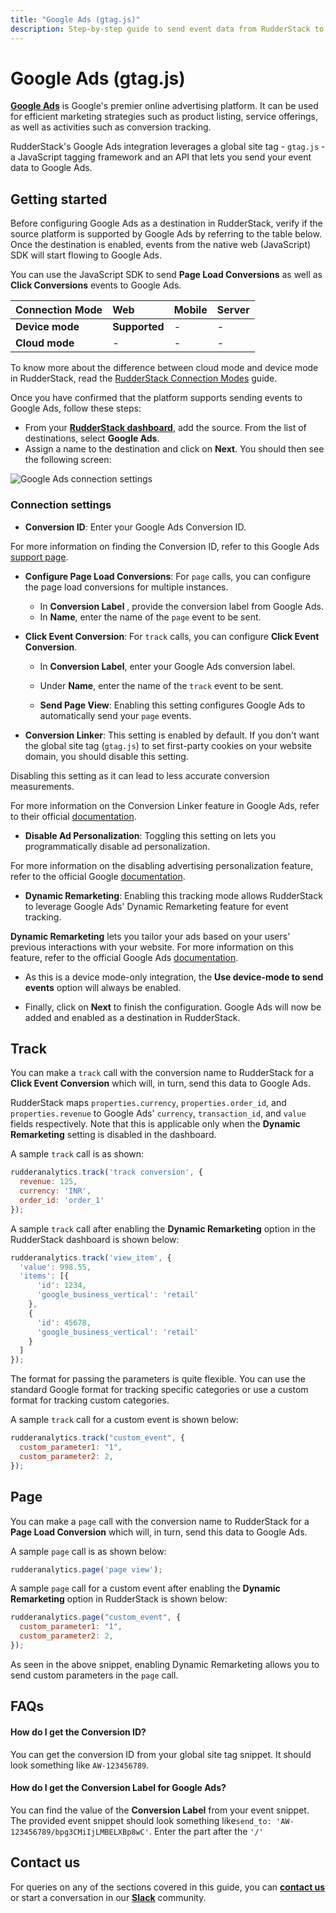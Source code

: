 ```yaml
---
title: "Google Ads (gtag.js)"
description: Step-by-step guide to send event data from RudderStack to Google Ads
---
```


# Google Ads (gtag.js)

[**Google Ads**](https://ads.google.com/) is Google's premier online advertising platform. It can be used for efficient marketing strategies such as product listing, service offerings, as well as activities such as conversion tracking.

RudderStack's Google Ads integration leverages a global site tag - `gtag.js` - a JavaScript tagging framework and an API that lets you send your event data to Google Ads.

## Getting started

Before configuring Google Ads as a destination in RudderStack, verify if the source platform is supported by Google Ads by referring to the table below. Once the destination is enabled, events from the native web (JavaScript) SDK will start flowing to Google Ads.

<div class="infoBlock">

You can use the JavaScript SDK to send **Page Load Conversions** as well as **Click Conversions** events to Google Ads.
</div>

| **Connection Mode** | **Web**       | **Mobile** | **Server** |
| :------------------ | :------------ | :--------- | :--------- |
| **Device mode**     | **Supported** | -          | -          |
| **Cloud mode**      | -             | -          | -          |

<div class="infoBlock">

To know more about the difference between cloud mode and device mode in RudderStack, read the <a href="https://rudderstack.com/docs/rudderstack-cloud/rudderstack-connection-modes/">RudderStack Connection Modes</a> guide.
</div>

Once you have confirmed that the platform supports sending events to Google Ads, follow these steps:

* From your [**RudderStack dashboard**](https://app.rudderstack.com/), add the source. From the list of destinations, select **Google Ads**.
* Assign a name to the destination and click on **Next**. You should then see the following screen:

<img src="../../assets/event-stream-destinations/gads-connection-settings.png" alt="Google Ads connection settings" />

### Connection settings

- **Conversion ID**: Enter your Google Ads Conversion ID.

<div class="infoBlock">
 
 For more information on finding the Conversion ID, refer to this Google Ads <a href="https://support.google.com/tagmanager/answer/6105160?hl=en">support page</a>.
</div>

- **Configure Page Load Conversions**: For `page` calls, you can configure the page load conversions for multiple instances. 
  - In **Conversion Label** , provide the conversion label from Google Ads. 
  - In **Name**, enter the name of the `page` event to be sent.

- **Click Event Conversion**: For `track` calls, you can configure **Click Event Conversion**. 
  - In **Conversion Label**, enter your Google Ads conversion label. 
  - Under **Name**, enter the name of the `track` event to be sent.

  - **Send Page View**: Enabling this setting configures Google Ads to automatically send your `page` events.

- **Conversion Linker**: This setting is enabled by default. If you don't want the global site tag (`gtag.js`) to set first-party cookies on your website domain, you should disable this setting.

<div class="warningBlock">

Disabling this setting as it can lead to less accurate conversion measurements.
</div>

<div class="infoBlock">
 
For more information on the Conversion Linker feature in Google Ads, refer to their official <a href="https://support.google.com/google-ads/answer/7521212?hl=en">documentation</a>.
</div>

- **Disable Ad Personalization**: Toggling this setting on lets you programmatically disable ad personalization. 

<div class="infoBlock">
 
For more information on the disabling advertising personalization feature, refer to the official Google <a href="https://developers.google.com/analytics/devguides/collection/gtagjs/display-features#disable_advertising_personalization">documentation</a>.
</div>

- **Dynamic Remarketing**: Enabling this tracking mode allows RudderStack to leverage Google Ads' Dynamic Remarketing feature for event tracking.

<div class="infoBlock">
 
<strong>Dynamic Remarketing</strong> lets you tailor your ads based on your users' previous interactions with your website. For more information on this feature, refer to the official Google Ads <a href="https://support.google.com/google-ads/answer/7305793">documentation</a>.
</div>
 
- As this is a device mode-only integration, the **Use device-mode to send events** option will always be enabled.

- Finally, click on **Next** to finish the configuration. Google Ads will now be added and enabled as a destination in RudderStack.

## Track

You can make a `track` call with the conversion name to RudderStack for a **Click Event Conversion** which will, in turn, send this data to Google Ads.

<div class="infoBlock">

RudderStack maps `properties.currency`, `properties.order_id`, and `properties.revenue` to Google Ads' `currency`, `transaction_id`, and `value` fields respectively.  Note that this is applicable only when the <strong>Dynamic Remarketing</strong> setting is disabled in the dashboard.
</div>

A sample `track` call is as shown:

```javascript
rudderanalytics.track('track conversion', {
  revenue: 125,
  currency: 'INR',
  order_id: 'order_1'
});
```

A sample `track` call after enabling the **Dynamic Remarketing** option in the RudderStack dashboard is shown below:

```javascript
rudderanalytics.track('view_item', {
  'value': 998.55,
  'items': [{
      'id': 1234,
      'google_business_vertical': 'retail'
    },
    {
      'id': 45678,
      'google_business_vertical': 'retail'
    }
  ]
});
```

<div class="successBlock">

The format for passing the parameters is quite flexible. You can use the standard Google format for tracking specific categories or use a custom format for tracking custom categories.
</div>

A sample `track` call for a custom event is shown below:

```javascript
rudderanalytics.track("custom_event", {
  custom_parameter1: "1",
  custom_parameter2: 2,
});
```

## Page

You can make a `page` call with the conversion name to RudderStack for a **Page Load Conversion** which will, in turn, send this data to Google Ads.

A sample `page` call is as shown below:

```javascript
rudderanalytics.page('page view');
```

A sample `page` call for a custom event after enabling the **Dynamic Remarketing** option in RudderStack is shown below:

```javascript
rudderanalytics.page("custom_event", {
  custom_parameter1: "1",
  custom_parameter2: 2,
});
```

As seen in the above snippet, enabling Dynamic Remarketing allows you to send custom parameters in the `page` call.

## FAQs

#### How do I get the Conversion ID?

You can get the conversion ID from your global site tag snippet. It should look something like `AW-123456789`.

#### How do I get the Conversion Label for Google Ads?

You can find the value of the **Conversion Label** from your event snippet. The provided event snippet should look something like`send_to: 'AW-123456789/bpg3CMiIjLMBELXBp8wC'`. Enter the part after the `'/'`

## Contact us

For queries on any of the sections covered in this guide, you can [**contact us**](mailto:%20docs@rudderstack.com) or start a conversation in our [**Slack**](https://rudderstack.com/join-rudderstack-slack-community) community.
